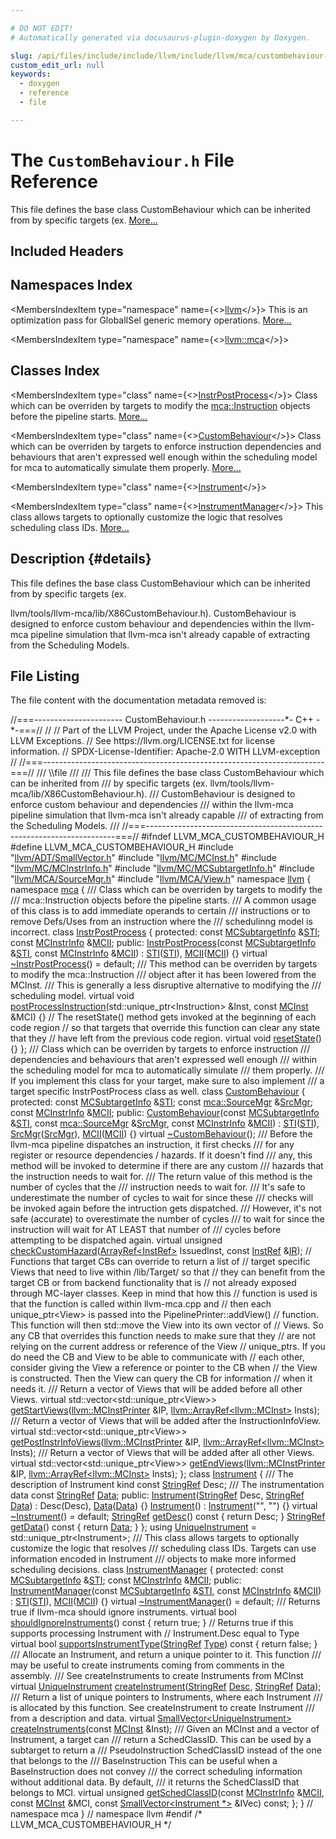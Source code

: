 ```yaml
---

# DO NOT EDIT!
# Automatically generated via docusaurus-plugin-doxygen by Doxygen.

slug: /api/files/include/include/llvm/include/llvm/mca/custombehaviour-h
custom_edit_url: null
keywords:
  - doxygen
  - reference
  - file

---
```





# The `CustomBehaviour.h` File Reference

<DoxygenPage pluginConfig={pluginConfig}>

This file defines the base class CustomBehaviour which can be inherited from by specific targets (ex. <a href="#details">More...</a>

## Included Headers

<IncludesList>
<IncludesListItem
  filePath="llvm/ADT/SmallVector.h"
  permalink="/docs/api/files/include/include/llvm/include/llvm/adt/smallvector-h"
  isLocal="true" />
<IncludesListItem
  filePath="llvm/MC/MCInst.h"
  permalink="/docs/api/files/include/include/llvm/include/llvm/mc/mcinst-h"
  isLocal="true" />
<IncludesListItem
  filePath="llvm/MC/MCInstrInfo.h"
  permalink="/docs/api/files/include/include/llvm/include/llvm/mc/mcinstrinfo-h"
  isLocal="true" />
<IncludesListItem
  filePath="llvm/MC/MCSubtargetInfo.h"
  permalink="/docs/api/files/include/include/llvm/include/llvm/mc/mcsubtargetinfo-h"
  isLocal="true" />
<IncludesListItem
  filePath="llvm/MCA/SourceMgr.h"
  permalink="/docs/api/files/include/include/llvm/include/llvm/mca/sourcemgr-h"
  isLocal="true" />
<IncludesListItem
  filePath="llvm/MCA/View.h"
  permalink="/docs/api/files/include/include/llvm/include/llvm/mca/view-h"
  isLocal="true" />
</IncludesList>

## Namespaces Index

<MembersIndex>

<MembersIndexItem
  type="namespace"
  name={<><a href="/docs/api/namespaces/llvm">llvm</a></>}>
This is an optimization pass for GlobalISel generic memory operations. <a href="/docs/api/namespaces/llvm/#details">More...</a>
</MembersIndexItem>

<MembersIndexItem
  type="namespace"
  name={<><a href="/docs/api/namespaces/llvm/mca">llvm::mca</a></>}>
</MembersIndexItem>

</MembersIndex>

## Classes Index

<MembersIndex>

<MembersIndexItem
  type="class"
  name={<><a href="/docs/api/classes/llvm/mca/instrpostprocess">InstrPostProcess</a></>}>
Class which can be overriden by targets to modify the <a href="/docs/api/classes/llvm/mca/instruction">mca::Instruction</a> objects before the pipeline starts. <a href="/docs/api/classes/llvm/mca/instrpostprocess/#details">More...</a>
</MembersIndexItem>

<MembersIndexItem
  type="class"
  name={<><a href="/docs/api/classes/llvm/mca/custombehaviour">CustomBehaviour</a></>}>
Class which can be overriden by targets to enforce instruction dependencies and behaviours that aren&#39;t expressed well enough within the scheduling model for mca to automatically simulate them properly. <a href="/docs/api/classes/llvm/mca/custombehaviour/#details">More...</a>
</MembersIndexItem>

<MembersIndexItem
  type="class"
  name={<><a href="/docs/api/classes/llvm/mca/instrument">Instrument</a></>}>
</MembersIndexItem>

<MembersIndexItem
  type="class"
  name={<><a href="/docs/api/classes/llvm/mca/instrumentmanager">InstrumentManager</a></>}>
This class allows targets to optionally customize the logic that resolves scheduling class IDs. <a href="/docs/api/classes/llvm/mca/instrumentmanager/#details">More...</a>
</MembersIndexItem>

</MembersIndex>

## Description {#details}

This file defines the base class CustomBehaviour which can be inherited from by specific targets (ex.

llvm/tools/llvm-mca/lib/X86CustomBehaviour.h). CustomBehaviour is designed to enforce custom behaviour and dependencies within the llvm-mca pipeline simulation that llvm-mca isn&#39;t already capable of extracting from the Scheduling Models.

## File Listing

The file content with the documentation metadata removed is:

<ProgramListing>

<Link id="l00001" /><CodeLine lineNumber="1"><span class="doxyHighlightComment">//===---------------------- CustomBehaviour.h -------------------&#42;- C++ -&#42;-===//</span></CodeLine>
<Link id="l00002" /><CodeLine lineNumber="2"><span class="doxyHighlightComment">//</span></CodeLine>
<Link id="l00003" /><CodeLine lineNumber="3"><span class="doxyHighlightComment">// Part of the LLVM Project, under the Apache License v2.0 with LLVM Exceptions.</span></CodeLine>
<Link id="l00004" /><CodeLine lineNumber="4"><span class="doxyHighlightComment">// See https://llvm.org/LICENSE.txt for license information.</span></CodeLine>
<Link id="l00005" /><CodeLine lineNumber="5"><span class="doxyHighlightComment">// SPDX-License-Identifier: Apache-2.0 WITH LLVM-exception</span></CodeLine>
<Link id="l00006" /><CodeLine lineNumber="6"><span class="doxyHighlightComment">//</span></CodeLine>
<Link id="l00007" /><CodeLine lineNumber="7"><span class="doxyHighlightComment">//===----------------------------------------------------------------------===//</span></CodeLine>
<Link id="l00008" /><CodeLine lineNumber="8"><span class="doxyHighlightComment">/// \\file</span></CodeLine>
<Link id="l00009" /><CodeLine lineNumber="9"><span class="doxyHighlightComment">///</span></CodeLine>
<Link id="l00010" /><CodeLine lineNumber="10"><span class="doxyHighlightComment">/// This file defines the base class CustomBehaviour which can be inherited from</span></CodeLine>
<Link id="l00011" /><CodeLine lineNumber="11"><span class="doxyHighlightComment">/// by specific targets (ex. llvm/tools/llvm-mca/lib/X86CustomBehaviour.h).</span></CodeLine>
<Link id="l00012" /><CodeLine lineNumber="12"><span class="doxyHighlightComment">/// CustomBehaviour is designed to enforce custom behaviour and dependencies</span></CodeLine>
<Link id="l00013" /><CodeLine lineNumber="13"><span class="doxyHighlightComment">/// within the llvm-mca pipeline simulation that llvm-mca isn&#39;t already capable</span></CodeLine>
<Link id="l00014" /><CodeLine lineNumber="14"><span class="doxyHighlightComment">/// of extracting from the Scheduling Models.</span></CodeLine>
<Link id="l00015" /><CodeLine lineNumber="15"><span class="doxyHighlightComment">///</span></CodeLine>
<Link id="l00016" /><CodeLine lineNumber="16"><span class="doxyHighlightComment">//===----------------------------------------------------------------------===//</span></CodeLine>
<Link id="l00017" /><CodeLine lineNumber="17"></CodeLine>
<Link id="l00018" /><CodeLine lineNumber="18"><span class="doxyHighlightPreprocessor">#ifndef LLVM&#95;MCA&#95;CUSTOMBEHAVIOUR&#95;H</span></CodeLine>
<Link id="l00019" /><CodeLine lineNumber="19"><span class="doxyHighlightPreprocessor">#define LLVM&#95;MCA&#95;CUSTOMBEHAVIOUR&#95;H</span></CodeLine>
<Link id="l00020" /><CodeLine lineNumber="20"></CodeLine>
<Link id="l00021" /><CodeLine lineNumber="21"><span class="doxyHighlightPreprocessor">#include &quot;<a href="/docs/api/files/include/include/llvm/include/llvm/adt/smallvector-h">llvm/ADT/SmallVector.h</a>&quot;</span></CodeLine>
<Link id="l00022" /><CodeLine lineNumber="22"><span class="doxyHighlightPreprocessor">#include &quot;<a href="/docs/api/files/include/include/llvm/include/llvm/mc/mcinst-h">llvm/MC/MCInst.h</a>&quot;</span></CodeLine>
<Link id="l00023" /><CodeLine lineNumber="23"><span class="doxyHighlightPreprocessor">#include &quot;<a href="/docs/api/files/include/include/llvm/include/llvm/mc/mcinstrinfo-h">llvm/MC/MCInstrInfo.h</a>&quot;</span></CodeLine>
<Link id="l00024" /><CodeLine lineNumber="24"><span class="doxyHighlightPreprocessor">#include &quot;<a href="/docs/api/files/include/include/llvm/include/llvm/mc/mcsubtargetinfo-h">llvm/MC/MCSubtargetInfo.h</a>&quot;</span></CodeLine>
<Link id="l00025" /><CodeLine lineNumber="25"><span class="doxyHighlightPreprocessor">#include &quot;<a href="/docs/api/files/include/include/llvm/include/llvm/mca/sourcemgr-h">llvm/MCA/SourceMgr.h</a>&quot;</span></CodeLine>
<Link id="l00026" /><CodeLine lineNumber="26"><span class="doxyHighlightPreprocessor">#include &quot;<a href="/docs/api/files/include/include/llvm/include/llvm/mca/view-h">llvm/MCA/View.h</a>&quot;</span></CodeLine>
<Link id="l00027" /><CodeLine lineNumber="27"></CodeLine>
<Link id="l00028" /><CodeLine lineNumber="28"><span class="doxyHighlightKeyword">namespace </span><span class="doxyHighlight"><a href="/docs/api/namespaces/llvm">llvm</a> &#123;</span></CodeLine>
<Link id="l00029" /><CodeLine lineNumber="29"><span class="doxyHighlightKeyword">namespace </span><span class="doxyHighlight"><a href="/docs/api/namespaces/llvm/mca">mca</a> &#123;</span></CodeLine>
<Link id="l00030" /><CodeLine lineNumber="30"></CodeLine>
<Link id="l00031" /><CodeLine lineNumber="31"><span class="doxyHighlightComment">/// Class which can be overriden by targets to modify the</span></CodeLine>
<Link id="l00032" /><CodeLine lineNumber="32"><span class="doxyHighlightComment">/// mca::Instruction objects before the pipeline starts.</span></CodeLine>
<Link id="l00033" /><CodeLine lineNumber="33"><span class="doxyHighlightComment">/// A common usage of this class is to add immediate operands to certain</span></CodeLine>
<Link id="l00034" /><CodeLine lineNumber="34"><span class="doxyHighlightComment">/// instructions or to remove Defs/Uses from an instruction where the</span></CodeLine>
<Link id="l00035" /><CodeLine lineNumber="35"><span class="doxyHighlightComment">/// schedulinng model is incorrect.</span></CodeLine>
<Link id="l00036" /><CodeLine lineNumber="36" lineLink="/docs/api/classes/llvm/mca/instrpostprocess"><span class="doxyHighlightKeyword">class </span><span class="doxyHighlight"><a href="/docs/api/classes/llvm/mca/instrpostprocess/#ad0c98ba2801809b09e24b4c270abcc85">InstrPostProcess</a> &#123;</span></CodeLine>
<Link id="l00037" /><CodeLine lineNumber="37"><span class="doxyHighlightKeyword">protected</span><span class="doxyHighlight">:</span></CodeLine>
<Link id="l00038" /><CodeLine lineNumber="38" lineLink="/docs/api/classes/llvm/mca/instrpostprocess/#a7c4d4cfb0828cb3ed1f40e38b1ca3c2a"><span class="doxyHighlight">  </span><span class="doxyHighlightKeyword">const</span><span class="doxyHighlight"> <a href="/docs/api/classes/llvm/mcsubtargetinfo">MCSubtargetInfo</a> &amp;<a href="/docs/api/classes/llvm/mca/instrpostprocess/#a7c4d4cfb0828cb3ed1f40e38b1ca3c2a">STI</a>;</span></CodeLine>
<Link id="l00039" /><CodeLine lineNumber="39" lineLink="/docs/api/classes/llvm/mca/instrpostprocess/#aac08030fd3e230d4d35e745849ecd789"><span class="doxyHighlight">  </span><span class="doxyHighlightKeyword">const</span><span class="doxyHighlight"> <a href="/docs/api/classes/llvm/mcinstrinfo">MCInstrInfo</a> &amp;<a href="/docs/api/classes/llvm/mca/instrpostprocess/#aac08030fd3e230d4d35e745849ecd789">MCII</a>;</span></CodeLine>
<Link id="l00040" /><CodeLine lineNumber="40"></CodeLine>
<Link id="l00041" /><CodeLine lineNumber="41"><span class="doxyHighlightKeyword">public</span><span class="doxyHighlight">:</span></CodeLine>
<Link id="l00042" /><CodeLine lineNumber="42" lineLink="/docs/api/classes/llvm/mca/instrpostprocess/#ad0c98ba2801809b09e24b4c270abcc85"><span class="doxyHighlight">  <a href="/docs/api/classes/llvm/mca/instrpostprocess/#ad0c98ba2801809b09e24b4c270abcc85">InstrPostProcess</a>(</span><span class="doxyHighlightKeyword">const</span><span class="doxyHighlight"> <a href="/docs/api/classes/llvm/mcsubtargetinfo">MCSubtargetInfo</a> &amp;<a href="/docs/api/classes/llvm/mca/instrpostprocess/#a7c4d4cfb0828cb3ed1f40e38b1ca3c2a">STI</a>, </span><span class="doxyHighlightKeyword">const</span><span class="doxyHighlight"> <a href="/docs/api/classes/llvm/mcinstrinfo">MCInstrInfo</a> &amp;<a href="/docs/api/classes/llvm/mca/instrpostprocess/#aac08030fd3e230d4d35e745849ecd789">MCII</a>)</span></CodeLine>
<Link id="l00043" /><CodeLine lineNumber="43"><span class="doxyHighlight">      : <a href="/docs/api/classes/llvm/mca/instrpostprocess/#a7c4d4cfb0828cb3ed1f40e38b1ca3c2a">STI</a>(<a href="/docs/api/classes/llvm/mca/instrpostprocess/#a7c4d4cfb0828cb3ed1f40e38b1ca3c2a">STI</a>), <a href="/docs/api/classes/llvm/mca/instrpostprocess/#aac08030fd3e230d4d35e745849ecd789">MCII</a>(<a href="/docs/api/classes/llvm/mca/instrpostprocess/#aac08030fd3e230d4d35e745849ecd789">MCII</a>) &#123;&#125;</span></CodeLine>
<Link id="l00044" /><CodeLine lineNumber="44"></CodeLine>
<Link id="l00045" /><CodeLine lineNumber="45" lineLink="/docs/api/classes/llvm/mca/instrpostprocess/#a1a7f5a72800cd6ee9f084b8d384a9b63"><span class="doxyHighlight">  </span><span class="doxyHighlightKeyword">virtual</span><span class="doxyHighlight"> <a href="/docs/api/classes/llvm/mca/instrpostprocess/#a1a7f5a72800cd6ee9f084b8d384a9b63">~InstrPostProcess</a>() = </span><span class="doxyHighlightKeywordFlow">default</span><span class="doxyHighlight">;</span></CodeLine>
<Link id="l00046" /><CodeLine lineNumber="46"></CodeLine>
<Link id="l00047" /><CodeLine lineNumber="47"><span class="doxyHighlightComment">  /// This method can be overriden by targets to modify the mca::Instruction</span></CodeLine>
<Link id="l00048" /><CodeLine lineNumber="48"><span class="doxyHighlightComment">  /// object after it has been lowered from the MCInst.</span></CodeLine>
<Link id="l00049" /><CodeLine lineNumber="49"><span class="doxyHighlightComment">  /// This is generally a less disruptive alternative to modifying the</span></CodeLine>
<Link id="l00050" /><CodeLine lineNumber="50"><span class="doxyHighlightComment">  /// scheduling model.</span></CodeLine>
<Link id="l00051" /><CodeLine lineNumber="51" lineLink="/docs/api/classes/llvm/mca/instrpostprocess/#a0aebc085377df021eeab8e14dd58d6b0"><span class="doxyHighlight">  </span><span class="doxyHighlightKeyword">virtual</span><span class="doxyHighlight"> </span><span class="doxyHighlightKeywordType">void</span><span class="doxyHighlight"> <a href="/docs/api/classes/llvm/mca/instrpostprocess/#a0aebc085377df021eeab8e14dd58d6b0">postProcessInstruction</a>(std::unique&#95;ptr&lt;Instruction&gt; &amp;Inst,</span></CodeLine>
<Link id="l00052" /><CodeLine lineNumber="52"><span class="doxyHighlight">                                      </span><span class="doxyHighlightKeyword">const</span><span class="doxyHighlight"> <a href="/docs/api/classes/llvm/mcinst">MCInst</a> &amp;MCI) &#123;&#125;</span></CodeLine>
<Link id="l00053" /><CodeLine lineNumber="53"></CodeLine>
<Link id="l00054" /><CodeLine lineNumber="54"><span class="doxyHighlight">  </span><span class="doxyHighlightComment">// The resetState() method gets invoked at the beginning of each code region</span></CodeLine>
<Link id="l00055" /><CodeLine lineNumber="55"><span class="doxyHighlight">  </span><span class="doxyHighlightComment">// so that targets that override this function can clear any state that they</span></CodeLine>
<Link id="l00056" /><CodeLine lineNumber="56"><span class="doxyHighlight">  </span><span class="doxyHighlightComment">// have left from the previous code region.</span></CodeLine>
<Link id="l00057" /><CodeLine lineNumber="57" lineLink="/docs/api/classes/llvm/mca/instrpostprocess/#ae60ea005c6d78a21c2e8ebbd22fbd6c6"><span class="doxyHighlight">  </span><span class="doxyHighlightKeyword">virtual</span><span class="doxyHighlight"> </span><span class="doxyHighlightKeywordType">void</span><span class="doxyHighlight"> <a href="/docs/api/classes/llvm/mca/instrpostprocess/#ae60ea005c6d78a21c2e8ebbd22fbd6c6">resetState</a>() &#123;&#125;</span></CodeLine>
<Link id="l00058" /><CodeLine lineNumber="58"><span class="doxyHighlight">&#125;;</span></CodeLine>
<Link id="l00059" /><CodeLine lineNumber="59"></CodeLine>
<Link id="l00060" /><CodeLine lineNumber="60"><span class="doxyHighlightComment">/// Class which can be overriden by targets to enforce instruction</span></CodeLine>
<Link id="l00061" /><CodeLine lineNumber="61"><span class="doxyHighlightComment">/// dependencies and behaviours that aren&#39;t expressed well enough</span></CodeLine>
<Link id="l00062" /><CodeLine lineNumber="62"><span class="doxyHighlightComment">/// within the scheduling model for mca to automatically simulate</span></CodeLine>
<Link id="l00063" /><CodeLine lineNumber="63"><span class="doxyHighlightComment">/// them properly.</span></CodeLine>
<Link id="l00064" /><CodeLine lineNumber="64"><span class="doxyHighlightComment">/// If you implement this class for your target, make sure to also implement</span></CodeLine>
<Link id="l00065" /><CodeLine lineNumber="65"><span class="doxyHighlightComment">/// a target specific InstrPostProcess class as well.</span></CodeLine>
<Link id="l00066" /><CodeLine lineNumber="66" lineLink="/docs/api/classes/llvm/mca/custombehaviour"><span class="doxyHighlightKeyword">class </span><span class="doxyHighlight"><a href="/docs/api/classes/llvm/mca/custombehaviour/#ad9c2ca3f16c7d9d1c6cd4a20269ba729">CustomBehaviour</a> &#123;</span></CodeLine>
<Link id="l00067" /><CodeLine lineNumber="67"><span class="doxyHighlightKeyword">protected</span><span class="doxyHighlight">:</span></CodeLine>
<Link id="l00068" /><CodeLine lineNumber="68" lineLink="/docs/api/classes/llvm/mca/custombehaviour/#a8f327d1084786084e10242b9868cdf74"><span class="doxyHighlight">  </span><span class="doxyHighlightKeyword">const</span><span class="doxyHighlight"> <a href="/docs/api/classes/llvm/mcsubtargetinfo">MCSubtargetInfo</a> &amp;<a href="/docs/api/classes/llvm/mca/custombehaviour/#a8f327d1084786084e10242b9868cdf74">STI</a>;</span></CodeLine>
<Link id="l00069" /><CodeLine lineNumber="69" lineLink="/docs/api/classes/llvm/mca/custombehaviour/#a818762e038ef7ffa0d5c2bc9822961c5"><span class="doxyHighlight">  </span><span class="doxyHighlightKeyword">const</span><span class="doxyHighlight"> <a href="/docs/api/structs/llvm/mca/sourcemgr">mca::SourceMgr</a> &amp;<a href="/docs/api/classes/llvm/mca/custombehaviour/#a818762e038ef7ffa0d5c2bc9822961c5">SrcMgr</a>;</span></CodeLine>
<Link id="l00070" /><CodeLine lineNumber="70" lineLink="/docs/api/classes/llvm/mca/custombehaviour/#a15a50057bc7184990fc2b2885321821b"><span class="doxyHighlight">  </span><span class="doxyHighlightKeyword">const</span><span class="doxyHighlight"> <a href="/docs/api/classes/llvm/mcinstrinfo">MCInstrInfo</a> &amp;<a href="/docs/api/classes/llvm/mca/custombehaviour/#a15a50057bc7184990fc2b2885321821b">MCII</a>;</span></CodeLine>
<Link id="l00071" /><CodeLine lineNumber="71"></CodeLine>
<Link id="l00072" /><CodeLine lineNumber="72"><span class="doxyHighlightKeyword">public</span><span class="doxyHighlight">:</span></CodeLine>
<Link id="l00073" /><CodeLine lineNumber="73" lineLink="/docs/api/classes/llvm/mca/custombehaviour/#ad9c2ca3f16c7d9d1c6cd4a20269ba729"><span class="doxyHighlight">  <a href="/docs/api/classes/llvm/mca/custombehaviour/#ad9c2ca3f16c7d9d1c6cd4a20269ba729">CustomBehaviour</a>(</span><span class="doxyHighlightKeyword">const</span><span class="doxyHighlight"> <a href="/docs/api/classes/llvm/mcsubtargetinfo">MCSubtargetInfo</a> &amp;<a href="/docs/api/classes/llvm/mca/custombehaviour/#a8f327d1084786084e10242b9868cdf74">STI</a>, </span><span class="doxyHighlightKeyword">const</span><span class="doxyHighlight"> <a href="/docs/api/structs/llvm/mca/sourcemgr">mca::SourceMgr</a> &amp;<a href="/docs/api/classes/llvm/mca/custombehaviour/#a818762e038ef7ffa0d5c2bc9822961c5">SrcMgr</a>,</span></CodeLine>
<Link id="l00074" /><CodeLine lineNumber="74"><span class="doxyHighlight">                  </span><span class="doxyHighlightKeyword">const</span><span class="doxyHighlight"> <a href="/docs/api/classes/llvm/mcinstrinfo">MCInstrInfo</a> &amp;<a href="/docs/api/classes/llvm/mca/custombehaviour/#a15a50057bc7184990fc2b2885321821b">MCII</a>)</span></CodeLine>
<Link id="l00075" /><CodeLine lineNumber="75"><span class="doxyHighlight">      : <a href="/docs/api/classes/llvm/mca/custombehaviour/#a8f327d1084786084e10242b9868cdf74">STI</a>(<a href="/docs/api/classes/llvm/mca/custombehaviour/#a8f327d1084786084e10242b9868cdf74">STI</a>), <a href="/docs/api/classes/llvm/mca/custombehaviour/#a818762e038ef7ffa0d5c2bc9822961c5">SrcMgr</a>(<a href="/docs/api/classes/llvm/mca/custombehaviour/#a818762e038ef7ffa0d5c2bc9822961c5">SrcMgr</a>), <a href="/docs/api/classes/llvm/mca/custombehaviour/#a15a50057bc7184990fc2b2885321821b">MCII</a>(<a href="/docs/api/classes/llvm/mca/custombehaviour/#a15a50057bc7184990fc2b2885321821b">MCII</a>) &#123;&#125;</span></CodeLine>
<Link id="l00076" /><CodeLine lineNumber="76"></CodeLine>
<Link id="l00077" /><CodeLine lineNumber="77" lineLink="/docs/api/classes/llvm/mca/custombehaviour/#a62666ccd5a13e55da4d4b03c80a4c75f"><span class="doxyHighlight">  </span><span class="doxyHighlightKeyword">virtual</span><span class="doxyHighlight"> <a href="/docs/api/classes/llvm/mca/custombehaviour/#a62666ccd5a13e55da4d4b03c80a4c75f">~CustomBehaviour</a>();</span></CodeLine>
<Link id="l00078" /><CodeLine lineNumber="78"></CodeLine>
<Link id="l00079" /><CodeLine lineNumber="79"><span class="doxyHighlightComment">  /// Before the llvm-mca pipeline dispatches an instruction, it first checks</span></CodeLine>
<Link id="l00080" /><CodeLine lineNumber="80"><span class="doxyHighlightComment">  /// for any register or resource dependencies / hazards. If it doesn&#39;t find</span></CodeLine>
<Link id="l00081" /><CodeLine lineNumber="81"><span class="doxyHighlightComment">  /// any, this method will be invoked to determine if there are any custom</span></CodeLine>
<Link id="l00082" /><CodeLine lineNumber="82"><span class="doxyHighlightComment">  /// hazards that the instruction needs to wait for.</span></CodeLine>
<Link id="l00083" /><CodeLine lineNumber="83"><span class="doxyHighlightComment">  /// The return value of this method is the number of cycles that the</span></CodeLine>
<Link id="l00084" /><CodeLine lineNumber="84"><span class="doxyHighlightComment">  /// instruction needs to wait for.</span></CodeLine>
<Link id="l00085" /><CodeLine lineNumber="85"><span class="doxyHighlightComment">  /// It&#39;s safe to underestimate the number of cycles to wait for since these</span></CodeLine>
<Link id="l00086" /><CodeLine lineNumber="86"><span class="doxyHighlightComment">  /// checks will be invoked again before the intruction gets dispatched.</span></CodeLine>
<Link id="l00087" /><CodeLine lineNumber="87"><span class="doxyHighlightComment">  /// However, it&#39;s not safe (accurate) to overestimate the number of cycles</span></CodeLine>
<Link id="l00088" /><CodeLine lineNumber="88"><span class="doxyHighlightComment">  /// to wait for since the instruction will wait for AT LEAST that number of</span></CodeLine>
<Link id="l00089" /><CodeLine lineNumber="89"><span class="doxyHighlightComment">  /// cycles before attempting to be dispatched again.</span></CodeLine>
<Link id="l00090" /><CodeLine lineNumber="90"><span class="doxyHighlight">  </span><span class="doxyHighlightKeyword">virtual</span><span class="doxyHighlight"> </span><span class="doxyHighlightKeywordType">unsigned</span><span class="doxyHighlight"> <a href="/docs/api/classes/llvm/mca/custombehaviour/#a1733693fc63741279331007c38453223">checkCustomHazard</a>(<a href="/docs/api/classes/llvm/arrayref">ArrayRef&lt;InstRef&gt;</a> IssuedInst,</span></CodeLine>
<Link id="l00091" /><CodeLine lineNumber="91"><span class="doxyHighlight">                                     </span><span class="doxyHighlightKeyword">const</span><span class="doxyHighlight"> <a href="/docs/api/classes/llvm/mca/instref">InstRef</a> &amp;<a href="/docs/api/files/lib/lib/codegen/lib/codegen/globalisel/legalizer-cpp/#a05ab4853f7153e537774d02580e761ec">IR</a>);</span></CodeLine>
<Link id="l00092" /><CodeLine lineNumber="92"></CodeLine>
<Link id="l00093" /><CodeLine lineNumber="93"><span class="doxyHighlight">  </span><span class="doxyHighlightComment">// Functions that target CBs can override to return a list of</span></CodeLine>
<Link id="l00094" /><CodeLine lineNumber="94"><span class="doxyHighlight">  </span><span class="doxyHighlightComment">// target specific Views that need to live within /lib/Target/ so that</span></CodeLine>
<Link id="l00095" /><CodeLine lineNumber="95"><span class="doxyHighlight">  </span><span class="doxyHighlightComment">// they can benefit from the target CB or from backend functionality that is</span></CodeLine>
<Link id="l00096" /><CodeLine lineNumber="96"><span class="doxyHighlight">  </span><span class="doxyHighlightComment">// not already exposed through MC-layer classes. Keep in mind that how this</span></CodeLine>
<Link id="l00097" /><CodeLine lineNumber="97"><span class="doxyHighlight">  </span><span class="doxyHighlightComment">// function is used is that the function is called within llvm-mca.cpp and</span></CodeLine>
<Link id="l00098" /><CodeLine lineNumber="98"><span class="doxyHighlight">  </span><span class="doxyHighlightComment">// then each unique&#95;ptr&lt;View&gt; is passed into the PipelinePrinter::addView()</span></CodeLine>
<Link id="l00099" /><CodeLine lineNumber="99"><span class="doxyHighlight">  </span><span class="doxyHighlightComment">// function. This function will then std::move the View into its own vector of</span></CodeLine>
<Link id="l00100" /><CodeLine lineNumber="100"><span class="doxyHighlight">  </span><span class="doxyHighlightComment">// Views. So any CB that overrides this function needs to make sure that they</span></CodeLine>
<Link id="l00101" /><CodeLine lineNumber="101"><span class="doxyHighlight">  </span><span class="doxyHighlightComment">// are not relying on the current address or reference of the View</span></CodeLine>
<Link id="l00102" /><CodeLine lineNumber="102"><span class="doxyHighlight">  </span><span class="doxyHighlightComment">// unique&#95;ptrs. If you do need the CB and View to be able to communicate with</span></CodeLine>
<Link id="l00103" /><CodeLine lineNumber="103"><span class="doxyHighlight">  </span><span class="doxyHighlightComment">// each other, consider giving the View a reference or pointer to the CB when</span></CodeLine>
<Link id="l00104" /><CodeLine lineNumber="104"><span class="doxyHighlight">  </span><span class="doxyHighlightComment">// the View is constructed. Then the View can query the CB for information</span></CodeLine>
<Link id="l00105" /><CodeLine lineNumber="105"><span class="doxyHighlight">  </span><span class="doxyHighlightComment">// when it needs it.</span></CodeLine>
<Link id="l00106" /><CodeLine lineNumber="106"><span class="doxyHighlightComment">  /// Return a vector of Views that will be added before all other Views.</span></CodeLine>
<Link id="l00107" /><CodeLine lineNumber="107"><span class="doxyHighlight">  </span><span class="doxyHighlightKeyword">virtual</span><span class="doxyHighlight"> std::vector&lt;std::unique&#95;ptr&lt;View&gt;&gt;</span></CodeLine>
<Link id="l00108" /><CodeLine lineNumber="108"><span class="doxyHighlight">  <a href="/docs/api/classes/llvm/mca/custombehaviour/#ad9342f37242dde1bc862f0441a82fd5e">getStartViews</a>(<a href="/docs/api/classes/llvm/mcinstprinter">llvm::MCInstPrinter</a> &amp;IP, <a href="/docs/api/classes/llvm/arrayref">llvm::ArrayRef&lt;llvm::MCInst&gt;</a> Insts);</span></CodeLine>
<Link id="l00109" /><CodeLine lineNumber="109"><span class="doxyHighlightComment">  /// Return a vector of Views that will be added after the InstructionInfoView.</span></CodeLine>
<Link id="l00110" /><CodeLine lineNumber="110"><span class="doxyHighlight">  </span><span class="doxyHighlightKeyword">virtual</span><span class="doxyHighlight"> std::vector&lt;std::unique&#95;ptr&lt;View&gt;&gt;</span></CodeLine>
<Link id="l00111" /><CodeLine lineNumber="111"><span class="doxyHighlight">  <a href="/docs/api/classes/llvm/mca/custombehaviour/#a6d04044329947a112b3194db8b15a49e">getPostInstrInfoViews</a>(<a href="/docs/api/classes/llvm/mcinstprinter">llvm::MCInstPrinter</a> &amp;IP,</span></CodeLine>
<Link id="l00112" /><CodeLine lineNumber="112"><span class="doxyHighlight">                        <a href="/docs/api/classes/llvm/arrayref">llvm::ArrayRef&lt;llvm::MCInst&gt;</a> Insts);</span></CodeLine>
<Link id="l00113" /><CodeLine lineNumber="113"><span class="doxyHighlightComment">  /// Return a vector of Views that will be added after all other Views.</span></CodeLine>
<Link id="l00114" /><CodeLine lineNumber="114"><span class="doxyHighlight">  </span><span class="doxyHighlightKeyword">virtual</span><span class="doxyHighlight"> std::vector&lt;std::unique&#95;ptr&lt;View&gt;&gt;</span></CodeLine>
<Link id="l00115" /><CodeLine lineNumber="115"><span class="doxyHighlight">  <a href="/docs/api/classes/llvm/mca/custombehaviour/#a0a73f42bda40682efac9f25123e4e8bd">getEndViews</a>(<a href="/docs/api/classes/llvm/mcinstprinter">llvm::MCInstPrinter</a> &amp;IP, <a href="/docs/api/classes/llvm/arrayref">llvm::ArrayRef&lt;llvm::MCInst&gt;</a> Insts);</span></CodeLine>
<Link id="l00116" /><CodeLine lineNumber="116"><span class="doxyHighlight">&#125;;</span></CodeLine>
<Link id="l00117" /><CodeLine lineNumber="117"></CodeLine>
<Link id="l00118" /><CodeLine lineNumber="118" lineLink="/docs/api/classes/llvm/mca/instrument"><span class="doxyHighlightKeyword">class </span><span class="doxyHighlight"><a href="/docs/api/classes/llvm/mca/instrument/#a1b1476376702fc44da20e152837b6acd">Instrument</a> &#123;</span></CodeLine>
<Link id="l00119" /><CodeLine lineNumber="119"><span class="doxyHighlightComment">  /// The description of Instrument kind</span></CodeLine>
<Link id="l00120" /><CodeLine lineNumber="120"><span class="doxyHighlight">  </span><span class="doxyHighlightKeyword">const</span><span class="doxyHighlight"> <a href="/docs/api/classes/llvm/stringref">StringRef</a> Desc;</span></CodeLine>
<Link id="l00121" /><CodeLine lineNumber="121"></CodeLine>
<Link id="l00122" /><CodeLine lineNumber="122"><span class="doxyHighlightComment">  /// The instrumentation data</span></CodeLine>
<Link id="l00123" /><CodeLine lineNumber="123"><span class="doxyHighlight">  </span><span class="doxyHighlightKeyword">const</span><span class="doxyHighlight"> <a href="/docs/api/classes/llvm/stringref">StringRef</a> <a href="/docs/api/namespaces/llvm/#aa20539e89704d20b98b97e9c3feac934">Data</a>;</span></CodeLine>
<Link id="l00124" /><CodeLine lineNumber="124"></CodeLine>
<Link id="l00125" /><CodeLine lineNumber="125"><span class="doxyHighlightKeyword">public</span><span class="doxyHighlight">:</span></CodeLine>
<Link id="l00126" /><CodeLine lineNumber="126" lineLink="/docs/api/classes/llvm/mca/instrument/#a1b1476376702fc44da20e152837b6acd"><span class="doxyHighlight">  <a href="/docs/api/classes/llvm/mca/instrument/#a1b1476376702fc44da20e152837b6acd">Instrument</a>(<a href="/docs/api/classes/llvm/stringref">StringRef</a> Desc, <a href="/docs/api/classes/llvm/stringref">StringRef</a> <a href="/docs/api/namespaces/llvm/#aa20539e89704d20b98b97e9c3feac934">Data</a>) : Desc(Desc), <a href="/docs/api/namespaces/llvm/#aa20539e89704d20b98b97e9c3feac934">Data</a>(<a href="/docs/api/namespaces/llvm/#aa20539e89704d20b98b97e9c3feac934">Data</a>) &#123;&#125;</span></CodeLine>
<Link id="l00127" /><CodeLine lineNumber="127"></CodeLine>
<Link id="l00128" /><CodeLine lineNumber="128" lineLink="/docs/api/classes/llvm/mca/instrument/#a31805de152a180ff8ca82f1ec4c7c872"><span class="doxyHighlight">  <a href="/docs/api/classes/llvm/mca/instrument/#a31805de152a180ff8ca82f1ec4c7c872">Instrument</a>() : <a href="/docs/api/classes/llvm/mca/instrument/#a1b1476376702fc44da20e152837b6acd">Instrument</a>(</span><span class="doxyHighlightStringLiteral">&quot;&quot;</span><span class="doxyHighlight">, </span><span class="doxyHighlightStringLiteral">&quot;&quot;</span><span class="doxyHighlight">) &#123;&#125;</span></CodeLine>
<Link id="l00129" /><CodeLine lineNumber="129"></CodeLine>
<Link id="l00130" /><CodeLine lineNumber="130" lineLink="/docs/api/classes/llvm/mca/instrument/#ab276974baa50f418fddf2371efa76c69"><span class="doxyHighlight">  </span><span class="doxyHighlightKeyword">virtual</span><span class="doxyHighlight"> <a href="/docs/api/classes/llvm/mca/instrument/#ab276974baa50f418fddf2371efa76c69">~Instrument</a>() = </span><span class="doxyHighlightKeywordFlow">default</span><span class="doxyHighlight">;</span></CodeLine>
<Link id="l00131" /><CodeLine lineNumber="131"></CodeLine>
<Link id="l00132" /><CodeLine lineNumber="132" lineLink="/docs/api/classes/llvm/mca/instrument/#ae2efe27e133741ba1e6a82d347e0454c"><span class="doxyHighlight">  <a href="/docs/api/classes/llvm/stringref">StringRef</a> <a href="/docs/api/classes/llvm/mca/instrument/#ae2efe27e133741ba1e6a82d347e0454c">getDesc</a>()</span><span class="doxyHighlightKeyword"> const </span><span class="doxyHighlight">&#123; </span><span class="doxyHighlightKeywordFlow">return</span><span class="doxyHighlight"> Desc; &#125;</span></CodeLine>
<Link id="l00133" /><CodeLine lineNumber="133" lineLink="/docs/api/classes/llvm/mca/instrument/#a05e8f923dee550affdcb2acca3a478a3"><span class="doxyHighlight">  <a href="/docs/api/classes/llvm/stringref">StringRef</a> <a href="/docs/api/classes/llvm/mca/instrument/#a05e8f923dee550affdcb2acca3a478a3">getData</a>()</span><span class="doxyHighlightKeyword"> const </span><span class="doxyHighlight">&#123; </span><span class="doxyHighlightKeywordFlow">return</span><span class="doxyHighlight"> <a href="/docs/api/namespaces/llvm/#aa20539e89704d20b98b97e9c3feac934">Data</a>; &#125;</span></CodeLine>
<Link id="l00134" /><CodeLine lineNumber="134"><span class="doxyHighlight">&#125;;</span></CodeLine>
<Link id="l00135" /><CodeLine lineNumber="135"></CodeLine>
<Link id="l00136" /><CodeLine lineNumber="136" lineLink="/docs/api/namespaces/llvm/mca/#a33806b50f8cfeb26c86a2d73207ea71e"><span class="doxyHighlightKeyword">using </span><span class="doxyHighlight"><a href="/docs/api/namespaces/llvm/mca/#a33806b50f8cfeb26c86a2d73207ea71e">UniqueInstrument</a> = std::unique&#95;ptr&lt;Instrument&gt;;</span></CodeLine>
<Link id="l00137" /><CodeLine lineNumber="137"></CodeLine>
<Link id="l00138" /><CodeLine lineNumber="138"><span class="doxyHighlightComment">/// This class allows targets to optionally customize the logic that resolves</span></CodeLine>
<Link id="l00139" /><CodeLine lineNumber="139"><span class="doxyHighlightComment">/// scheduling class IDs. Targets can use information encoded in Instrument</span></CodeLine>
<Link id="l00140" /><CodeLine lineNumber="140"><span class="doxyHighlightComment">/// objects to make more informed scheduling decisions.</span></CodeLine>
<Link id="l00141" /><CodeLine lineNumber="141" lineLink="/docs/api/classes/llvm/mca/instrumentmanager"><span class="doxyHighlightKeyword">class </span><span class="doxyHighlight"><a href="/docs/api/classes/llvm/mca/instrumentmanager/#a94189e246106cc5ea4de8e189367482e">InstrumentManager</a> &#123;</span></CodeLine>
<Link id="l00142" /><CodeLine lineNumber="142"><span class="doxyHighlightKeyword">protected</span><span class="doxyHighlight">:</span></CodeLine>
<Link id="l00143" /><CodeLine lineNumber="143" lineLink="/docs/api/classes/llvm/mca/instrumentmanager/#af15b8aa847f292c9be1e8bf5ee91142f"><span class="doxyHighlight">  </span><span class="doxyHighlightKeyword">const</span><span class="doxyHighlight"> <a href="/docs/api/classes/llvm/mcsubtargetinfo">MCSubtargetInfo</a> &amp;<a href="/docs/api/classes/llvm/mca/instrumentmanager/#af15b8aa847f292c9be1e8bf5ee91142f">STI</a>;</span></CodeLine>
<Link id="l00144" /><CodeLine lineNumber="144" lineLink="/docs/api/classes/llvm/mca/instrumentmanager/#a34e53b6d8294808eaa4149030ea84437"><span class="doxyHighlight">  </span><span class="doxyHighlightKeyword">const</span><span class="doxyHighlight"> <a href="/docs/api/classes/llvm/mcinstrinfo">MCInstrInfo</a> &amp;<a href="/docs/api/classes/llvm/mca/instrumentmanager/#a34e53b6d8294808eaa4149030ea84437">MCII</a>;</span></CodeLine>
<Link id="l00145" /><CodeLine lineNumber="145"></CodeLine>
<Link id="l00146" /><CodeLine lineNumber="146"><span class="doxyHighlightKeyword">public</span><span class="doxyHighlight">:</span></CodeLine>
<Link id="l00147" /><CodeLine lineNumber="147" lineLink="/docs/api/classes/llvm/mca/instrumentmanager/#a94189e246106cc5ea4de8e189367482e"><span class="doxyHighlight">  <a href="/docs/api/classes/llvm/mca/instrumentmanager/#a94189e246106cc5ea4de8e189367482e">InstrumentManager</a>(</span><span class="doxyHighlightKeyword">const</span><span class="doxyHighlight"> <a href="/docs/api/classes/llvm/mcsubtargetinfo">MCSubtargetInfo</a> &amp;<a href="/docs/api/classes/llvm/mca/instrumentmanager/#af15b8aa847f292c9be1e8bf5ee91142f">STI</a>, </span><span class="doxyHighlightKeyword">const</span><span class="doxyHighlight"> <a href="/docs/api/classes/llvm/mcinstrinfo">MCInstrInfo</a> &amp;<a href="/docs/api/classes/llvm/mca/instrumentmanager/#a34e53b6d8294808eaa4149030ea84437">MCII</a>)</span></CodeLine>
<Link id="l00148" /><CodeLine lineNumber="148"><span class="doxyHighlight">      : <a href="/docs/api/classes/llvm/mca/instrumentmanager/#af15b8aa847f292c9be1e8bf5ee91142f">STI</a>(<a href="/docs/api/classes/llvm/mca/instrumentmanager/#af15b8aa847f292c9be1e8bf5ee91142f">STI</a>), <a href="/docs/api/classes/llvm/mca/instrumentmanager/#a34e53b6d8294808eaa4149030ea84437">MCII</a>(<a href="/docs/api/classes/llvm/mca/instrumentmanager/#a34e53b6d8294808eaa4149030ea84437">MCII</a>) &#123;&#125;</span></CodeLine>
<Link id="l00149" /><CodeLine lineNumber="149"></CodeLine>
<Link id="l00150" /><CodeLine lineNumber="150" lineLink="/docs/api/classes/llvm/mca/instrumentmanager/#aa71460139fbc7456dcf618913fd2f4b6"><span class="doxyHighlight">  </span><span class="doxyHighlightKeyword">virtual</span><span class="doxyHighlight"> <a href="/docs/api/classes/llvm/mca/instrumentmanager/#aa71460139fbc7456dcf618913fd2f4b6">~InstrumentManager</a>() = </span><span class="doxyHighlightKeywordFlow">default</span><span class="doxyHighlight">;</span></CodeLine>
<Link id="l00151" /><CodeLine lineNumber="151"></CodeLine>
<Link id="l00152" /><CodeLine lineNumber="152"><span class="doxyHighlightComment">  /// Returns true if llvm-mca should ignore instruments.</span></CodeLine>
<Link id="l00153" /><CodeLine lineNumber="153" lineLink="/docs/api/classes/llvm/mca/instrumentmanager/#ab8d799ddb4ad63f286154aaf70f2c3f3"><span class="doxyHighlight">  </span><span class="doxyHighlightKeyword">virtual</span><span class="doxyHighlight"> </span><span class="doxyHighlightKeywordType">bool</span><span class="doxyHighlight"> <a href="/docs/api/classes/llvm/mca/instrumentmanager/#ab8d799ddb4ad63f286154aaf70f2c3f3">shouldIgnoreInstruments</a>()</span><span class="doxyHighlightKeyword"> const </span><span class="doxyHighlight">&#123; </span><span class="doxyHighlightKeywordFlow">return</span><span class="doxyHighlight"> </span><span class="doxyHighlightKeyword">true</span><span class="doxyHighlight">; &#125;</span></CodeLine>
<Link id="l00154" /><CodeLine lineNumber="154"></CodeLine>
<Link id="l00155" /><CodeLine lineNumber="155"><span class="doxyHighlight">  </span><span class="doxyHighlightComment">// Returns true if this supports processing Instrument with</span></CodeLine>
<Link id="l00156" /><CodeLine lineNumber="156"><span class="doxyHighlight">  </span><span class="doxyHighlightComment">// Instrument.Desc equal to Type</span></CodeLine>
<Link id="l00157" /><CodeLine lineNumber="157" lineLink="/docs/api/classes/llvm/mca/instrumentmanager/#a580413b7e246be563f29fcb669af5edb"><span class="doxyHighlight">  </span><span class="doxyHighlightKeyword">virtual</span><span class="doxyHighlight"> </span><span class="doxyHighlightKeywordType">bool</span><span class="doxyHighlight"> <a href="/docs/api/classes/llvm/mca/instrumentmanager/#a580413b7e246be563f29fcb669af5edb">supportsInstrumentType</a>(<a href="/docs/api/classes/llvm/stringref">StringRef</a> <a href="/docs/api/classes/llvm/type">Type</a>)</span><span class="doxyHighlightKeyword"> const </span><span class="doxyHighlight">&#123; </span><span class="doxyHighlightKeywordFlow">return</span><span class="doxyHighlight"> </span><span class="doxyHighlightKeyword">false</span><span class="doxyHighlight">; &#125;</span></CodeLine>
<Link id="l00158" /><CodeLine lineNumber="158"></CodeLine>
<Link id="l00159" /><CodeLine lineNumber="159"><span class="doxyHighlightComment">  /// Allocate an Instrument, and return a unique pointer to it. This function</span></CodeLine>
<Link id="l00160" /><CodeLine lineNumber="160"><span class="doxyHighlightComment">  /// may be useful to create instruments coming from comments in the assembly.</span></CodeLine>
<Link id="l00161" /><CodeLine lineNumber="161"><span class="doxyHighlightComment">  /// See createInstruments to create Instruments from MCInst</span></CodeLine>
<Link id="l00162" /><CodeLine lineNumber="162"><span class="doxyHighlight">  </span><span class="doxyHighlightKeyword">virtual</span><span class="doxyHighlight"> <a href="/docs/api/namespaces/llvm/mca/#a33806b50f8cfeb26c86a2d73207ea71e">UniqueInstrument</a> <a href="/docs/api/classes/llvm/mca/instrumentmanager/#a61084e922fda1cee6e6ccf59c93df24b">createInstrument</a>(<a href="/docs/api/classes/llvm/stringref">StringRef</a> <a href="/docs/api/namespaces/llvm/#a4de98a9acffcef5bb4b31862cb8c72ac">Desc</a>, <a href="/docs/api/classes/llvm/stringref">StringRef</a> <a href="/docs/api/namespaces/llvm/#aa20539e89704d20b98b97e9c3feac934">Data</a>);</span></CodeLine>
<Link id="l00163" /><CodeLine lineNumber="163"></CodeLine>
<Link id="l00164" /><CodeLine lineNumber="164"><span class="doxyHighlightComment">  /// Return a list of unique pointers to Instruments, where each Instrument</span></CodeLine>
<Link id="l00165" /><CodeLine lineNumber="165"><span class="doxyHighlightComment">  /// is allocated by this function. See createInstrument to create Instrument</span></CodeLine>
<Link id="l00166" /><CodeLine lineNumber="166"><span class="doxyHighlightComment">  /// from a description and data.</span></CodeLine>
<Link id="l00167" /><CodeLine lineNumber="167"><span class="doxyHighlight">  </span><span class="doxyHighlightKeyword">virtual</span><span class="doxyHighlight"> <a href="/docs/api/classes/llvm/smallvector">SmallVector&lt;UniqueInstrument&gt;</a> <a href="/docs/api/classes/llvm/mca/instrumentmanager/#a9e01c830a1a9817436ba68e54e716135">createInstruments</a>(</span><span class="doxyHighlightKeyword">const</span><span class="doxyHighlight"> <a href="/docs/api/classes/llvm/mcinst">MCInst</a> &amp;Inst);</span></CodeLine>
<Link id="l00168" /><CodeLine lineNumber="168"></CodeLine>
<Link id="l00169" /><CodeLine lineNumber="169"><span class="doxyHighlightComment">  /// Given an MCInst and a vector of Instrument, a target can</span></CodeLine>
<Link id="l00170" /><CodeLine lineNumber="170"><span class="doxyHighlightComment">  /// return a SchedClassID. This can be used by a subtarget to return a</span></CodeLine>
<Link id="l00171" /><CodeLine lineNumber="171"><span class="doxyHighlightComment">  /// PseudoInstruction SchedClassID instead of the one that belongs to the</span></CodeLine>
<Link id="l00172" /><CodeLine lineNumber="172"><span class="doxyHighlightComment">  /// BaseInstruction This can be useful when a BaseInstruction does not convey</span></CodeLine>
<Link id="l00173" /><CodeLine lineNumber="173"><span class="doxyHighlightComment">  /// the correct scheduling information without additional data. By default,</span></CodeLine>
<Link id="l00174" /><CodeLine lineNumber="174"><span class="doxyHighlightComment">  /// it returns the SchedClassID that belongs to MCI.</span></CodeLine>
<Link id="l00175" /><CodeLine lineNumber="175"><span class="doxyHighlight">  </span><span class="doxyHighlightKeyword">virtual</span><span class="doxyHighlight"> </span><span class="doxyHighlightKeywordType">unsigned</span><span class="doxyHighlight"> <a href="/docs/api/classes/llvm/mca/instrumentmanager/#a5e6483bc81e9963e00f1d2a0782110ea">getSchedClassID</a>(</span><span class="doxyHighlightKeyword">const</span><span class="doxyHighlight"> <a href="/docs/api/classes/llvm/mcinstrinfo">MCInstrInfo</a> &amp;<a href="/docs/api/classes/llvm/mca/instrumentmanager/#a34e53b6d8294808eaa4149030ea84437">MCII</a>, </span><span class="doxyHighlightKeyword">const</span><span class="doxyHighlight"> <a href="/docs/api/classes/llvm/mcinst">MCInst</a> &amp;MCI,</span></CodeLine>
<Link id="l00176" /><CodeLine lineNumber="176"><span class="doxyHighlight">                                   </span><span class="doxyHighlightKeyword">const</span><span class="doxyHighlight"> <a href="/docs/api/classes/llvm/smallvector">SmallVector&lt;Instrument &#42;&gt;</a> &amp;IVec) </span><span class="doxyHighlightKeyword">const</span><span class="doxyHighlight">;</span></CodeLine>
<Link id="l00177" /><CodeLine lineNumber="177"><span class="doxyHighlight">&#125;;</span></CodeLine>
<Link id="l00178" /><CodeLine lineNumber="178"></CodeLine>
<Link id="l00179" /><CodeLine lineNumber="179"><span class="doxyHighlight">&#125; </span><span class="doxyHighlightComment">// namespace mca</span></CodeLine>
<Link id="l00180" /><CodeLine lineNumber="180"><span class="doxyHighlight">&#125; </span><span class="doxyHighlightComment">// namespace llvm</span></CodeLine>
<Link id="l00181" /><CodeLine lineNumber="181"></CodeLine>
<Link id="l00182" /><CodeLine lineNumber="182"><span class="doxyHighlightPreprocessor">#endif </span><span class="doxyHighlightComment">/&#42; LLVM&#95;MCA&#95;CUSTOMBEHAVIOUR&#95;H &#42;/</span></CodeLine>

</ProgramListing>


</DoxygenPage>

